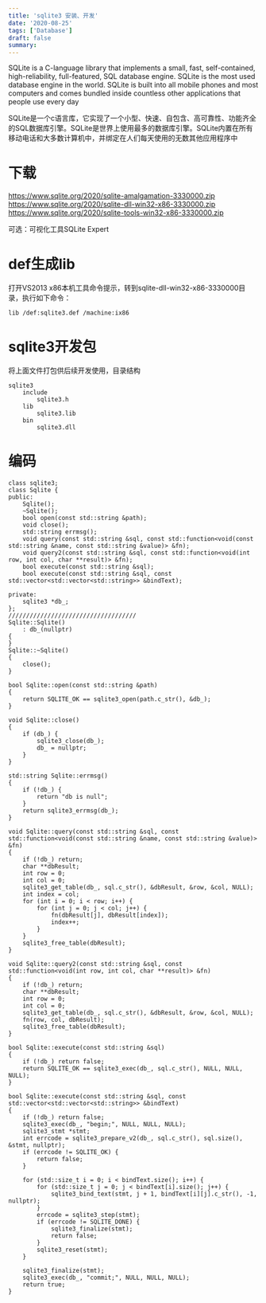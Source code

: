 ```yaml
---
title: 'sqlite3 安装、开发'
date: '2020-08-25'
tags: ['Database']
draft: false
summary: 
---
```


SQLite is a C-language library that implements a small, fast, self-contained, high-reliability, full-featured, SQL database engine. SQLite is the most used database engine in the world. SQLite is built into all mobile phones and most computers and comes bundled inside countless other applications that people use every day

SQLite是一个c语言库，它实现了一个小型、快速、自包含、高可靠性、功能齐全的SQL数据库引擎。SQLite是世界上使用最多的数据库引擎。SQLite内置在所有移动电话和大多数计算机中，并绑定在人们每天使用的无数其他应用程序中

# 下载
https://www.sqlite.org/2020/sqlite-amalgamation-3330000.zip  
https://www.sqlite.org/2020/sqlite-dll-win32-x86-3330000.zip    
https://www.sqlite.org/2020/sqlite-tools-win32-x86-3330000.zip  

可选：可视化工具SQLite Expert  

# def生成lib
打开VS2013 x86本机工具命令提示，转到sqlite-dll-win32-x86-3330000目录，执行如下命令：
```
lib /def:sqlite3.def /machine:ix86
```

# sqlite3开发包
将上面文件打包供后续开发使用，目录结构
```
sqlite3  
    include
        sqlite3.h
    lib
        sqlite3.lib
    bin
        sqlite3.dll
```

# 编码
```
class sqlite3;
class Sqlite {
public:
    Sqlite();
    ~Sqlite();
    bool open(const std::string &path);
    void close();
    std::string errmsg();
    void query(const std::string &sql, const std::function<void(const std::string &name, const std::string &value)> &fn);
    void query2(const std::string &sql, const std::function<void(int row, int col, char **result)> &fn);
    bool execute(const std::string &sql);
    bool execute(const std::string &sql, const std::vector<std::vector<std::string>> &bindText);

private:
    sqlite3 *db_;
};
////////////////////////////////////
Sqlite::Sqlite() 
    : db_(nullptr)
{
}
Sqlite::~Sqlite()
{
    close();
}

bool Sqlite::open(const std::string &path)
{
    return SQLITE_OK == sqlite3_open(path.c_str(), &db_);
}

void Sqlite::close()
{
    if (db_) {
        sqlite3_close(db_);
        db_ = nullptr;
    }
}

std::string Sqlite::errmsg()
{
    if (!db_) {
        return "db is null";
    }
    return sqlite3_errmsg(db_);
}

void Sqlite::query(const std::string &sql, const std::function<void(const std::string &name, const std::string &value)> &fn)
{
    if (!db_) return;
    char **dbResult;
    int row = 0;
    int col = 0;
    sqlite3_get_table(db_, sql.c_str(), &dbResult, &row, &col, NULL);
    int index = col;
    for (int i = 0; i < row; i++) {
        for (int j = 0; j < col; j++) {
            fn(dbResult[j], dbResult[index]);
            index++;
        }
    }
    sqlite3_free_table(dbResult);
}

void Sqlite::query2(const std::string &sql, const std::function<void(int row, int col, char **result)> &fn)
{
    if (!db_) return;
    char **dbResult;
    int row = 0;
    int col = 0;
    sqlite3_get_table(db_, sql.c_str(), &dbResult, &row, &col, NULL);
    fn(row, col, dbResult);
    sqlite3_free_table(dbResult);
}

bool Sqlite::execute(const std::string &sql)
{
    if (!db_) return false;
    return SQLITE_OK == sqlite3_exec(db_, sql.c_str(), NULL, NULL, NULL);
}

bool Sqlite::execute(const std::string &sql, const std::vector<std::vector<std::string>> &bindText)
{
    if (!db_) return false;
    sqlite3_exec(db_, "begin;", NULL, NULL, NULL);
    sqlite3_stmt *stmt;
    int errcode = sqlite3_prepare_v2(db_, sql.c_str(), sql.size(), &stmt, nullptr);
    if (errcode != SQLITE_OK) {
        return false;
    }

    for (std::size_t i = 0; i < bindText.size(); i++) {
        for (std::size_t j = 0; j < bindText[i].size(); j++) {
            sqlite3_bind_text(stmt, j + 1, bindText[i][j].c_str(), -1, nullptr);
        }
        errcode = sqlite3_step(stmt);
        if (errcode != SQLITE_DONE) {
            sqlite3_finalize(stmt);
            return false;
        }
        sqlite3_reset(stmt);
    }

    sqlite3_finalize(stmt);
    sqlite3_exec(db_, "commit;", NULL, NULL, NULL);
    return true;
}
```